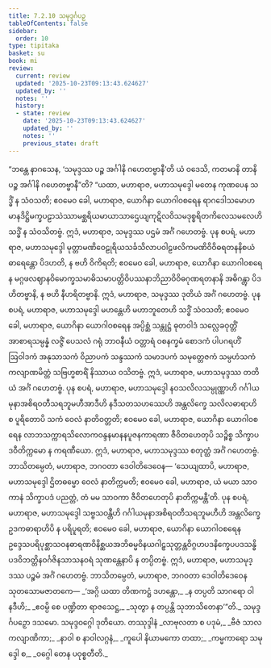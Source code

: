 ```yaml
---
title: 7.2.10 သမုဒ္ဒင်္ဂပဉှ
tableOfContents: false
sidebar:
  order: 10
type: tipitaka
basket: su
book: mi
review:
  current: review
  updated: '2025-10-23T09:13:43.624627'
  updated_by: ''
  notes: ''
  history:
  - state: review
    date: '2025-10-23T09:13:43.624627'
    updated_by: ''
    notes: ''
    previous_state: draft
---
```



<ReviewStatus review={frontmatter.review} showDetails={true} />

<HypothesisAnnotation frontmatter={frontmatter} />

<DynamicBreadcrumb />

<Division number="244" book="mi" e="ch" v="28">

<Paragraph number="1744" book="mi">
“ဘန္တေ နာဂသေန, ‘သမုဒ္ဒဿ ပဉ္စ အင်္ဂါနိ ဂဟေတဗ္ဗာနီ’တိ ယံ ဝဒေသိ, ကတမာနိ တာနိ ပဉ္စ အင်္ဂါနိ ဂဟေတဗ္ဗာနီ”တိ? “ယထာ, မဟာရာဇ, မဟာသမုဒ္ဒေါ မတေန ကုဏပေန သဒ္ဓိံ န သံဝသတိ; ဧဝမေဝ ခေါ, မဟာရာဇ, ယောဂိနာ ယောဂါဝစရေန ရာဂဒေါသမောဟမာနဒိဋ္ဌိမက္ခပဠာသဲဿာမစ္ဆရိယမာယာသာဌေယျကုဋိလဝိသမဒုစ္စရိတကိလေသမလေဟိ သဒ္ဓိံ န သံဝသိတဗ္ဗံ. ဣဒံ, မဟာရာဇ, သမုဒ္ဒဿ ပဌမံ အင်္ဂံ ဂဟေတဗ္ဗံ.
</Paragraph>

<Paragraph number="1745" book="mi">
ပုန စပရံ, မဟာရာဇ, မဟာသမုဒ္ဒေါ မုတ္တာမဏိဝေဠုရိယသင်္ခသိလာပဝါဠဖလိကမဏိဝိဝိဓရတနနိစယံ ဓာရေန္တော ပိဒဟတိ, န ဗဟိ ဝိကိရတိ; ဧဝမေဝ ခေါ, မဟာရာဇ, ယောဂိနာ ယောဂါဝစရေန မဂ္ဂဖလဈာနဝိမောက္ခသမာဓိသမာပတ္တိဝိပဿနာဘိညာဝိဝိဓဂုဏရတနာနိ အဓိဂန္တွာ ပိဒဟိတဗ္ဗာနိ, န ဗဟိ နီဟရိတဗ္ဗာနိ. ဣဒံ, မဟာရာဇ, သမုဒ္ဒဿ ဒုတိယံ အင်္ဂံ ဂဟေတဗ္ဗံ.
</Paragraph>

<Paragraph number="1746" book="mi">
ပုန စပရံ, မဟာရာဇ, မဟာသမုဒ္ဒေါ မဟန္တေဟိ မဟာဘူတေဟိ သဒ္ဓိံ သံဝသတိ; ဧဝမေဝ ခေါ, မဟာရာဇ, ယောဂိနာ ယောဂါဝစရေန အပ္ပိစ္ဆံ သန္တုဋ္ဌံ ဓုတဝါဒံ သလ္လေခဝုတ္တိံ အာစာရသမ္ပန္နံ လဇ္ဇိံ ပေသလံ ဂရုံ ဘာဝနီယံ ဝတ္တာရံ ဝစနက္ခမံ စောဒကံ ပါပဂရဟိံ ဩဝါဒကံ အနုသာသကံ ဝိညာပကံ သန္ဒဿကံ သမာဒပကံ သမုတ္တေဇကံ သမ္ပဟံသကံ ကလျာဏမိတ္တံ သဗြဟ္မစာရိံ နိဿာယ ဝသိတဗ္ဗံ. ဣဒံ, မဟာရာဇ, မဟာသမုဒ္ဒဿ တတိယံ အင်္ဂံ ဂဟေတဗ္ဗံ.
</Paragraph>

<Paragraph number="1747" book="mi">
ပုန စပရံ, မဟာရာဇ, မဟာသမုဒ္ဒေါ နဝသလိလသမ္ပုဏ္ဏာဟိ ဂင်္ဂါယမုနာအစိရဝတီသရဘူမဟီအာဒီဟိ နဒီသတသဟဿေဟိ အန္တလိက္ခေ သလိလဓာရာဟိ စ ပူရိတောပိ သကံ ဝေလံ နာတိဝတ္တတိ; ဧဝမေဝ ခေါ, မဟာရာဇ, ယောဂိနာ ယောဂါဝစရေန လာဘသက္ကာရသိလောကဝန္ဒနမာနနပူဇနကာရဏာ ဇီဝိတဟေတုပိ သဉ္စိစ္စ သိက္ခာပဒဝီတိက္ကမော န ကရဏီယော. ဣဒံ, မဟာရာဇ, မဟာသမုဒ္ဒဿ စတုတ္ထံ အင်္ဂံ ဂဟေတဗ္ဗံ. ဘာသိတမ္ပေတံ, မဟာရာဇ, ဘဂဝတာ ဒေဝါတိဒေဝေန—
</Paragraph>

<Paragraph number="1748" book="mi">
‘သေယျထာပိ, မဟာရာဇ, မဟာသမုဒ္ဒေါ ဌိတဓမ္မော ဝေလံ နာတိက္ကမတိ; ဧဝမေဝ ခေါ, မဟာရာဇ, ယံ မယာ သာဝကာနံ သိက္ခာပဒံ ပညတ္တံ, တံ မမ သာဝကာ ဇီဝိတဟေတုပိ နာတိက္ကမန္တီ’တိ.
</Paragraph>

<Paragraph number="1749" book="mi">
ပုန စပရံ, မဟာရာဇ, မဟာသမုဒ္ဒေါ သဗ္ဗသဝန္တီဟိ ဂင်္ဂါယမုနာအစိရဝတီသရဘူမဟီဟိ အန္တလိက္ခေ ဥဒကဓာရာဟိပိ န ပရိပူရတိ; ဧဝမေဝ ခေါ, မဟာရာဇ, ယောဂိနာ ယောဂါဝစရေန ဥဒ္ဒေသပရိပုစ္ဆာသဝနဓာရဏဝိနိစ္ဆယအဘိဓမ္မဝိနယဂါဠှသုတ္တန္တဝိဂ္ဂဟပဒနိက္ခေပပဒသန္ဓိ ပဒဝိဘတ္တိနဝင်္ဂဇိနသာသနဝရံ သုဏန္တေနာပိ န တပ္ပိတဗ္ဗံ. ဣဒံ, မဟာရာဇ, မဟာသမုဒ္ဒဿ ပဉ္စမံ အင်္ဂံ ဂဟေတဗ္ဗံ. ဘာသိတမ္ပေတံ, မဟာရာဇ, ဘဂဝတာ ဒေဝါတိဒေဝေန သုတသောမဇာတကေ—
</Paragraph>

<Paragraph number="1750" type="verses" book="mi">
_‘အဂ္ဂိ ယထာ တိဏကဋ္ဌံ ဒဟန္တော,_  
_န တပ္ပတိ သာဂရော ဝါ နဒီဟိ;_  
_ဧဝမ္ပိ စေ ပဏ္ဍိတာ ရာဇသေဋ္ဌ,_  
_သုတွာ န တပ္ပန္တိ သုဘာသိတေနာ’”တိ._  


</Paragraph>
</Division>

<Paragraph number="1751" type="center" book="mi">
သမုဒ္ဒင်္ဂပဉှော ဒသမော.



</Paragraph>

<Paragraph number="1752" type="center" book="mi">
သမုဒ္ဒဝဂ္ဂေါ ဒုတိယော.



</Paragraph>

<Paragraph number="1753" type="center" book="mi">
တဿုဒ္ဒါနံ


</Paragraph>

<Paragraph number="1754" type="verses" book="mi">
_လာဗုလတာ စ ပဒုမံ,_  
_ဗီဇံ သာလကလျာဏိကာ;_  
_နာဝါ စ နာဝါလဂ္ဂနံ,_  
_ကူပေါ နိယာမကော တထာ;_  
_ကမ္မကာရော သမုဒ္ဒေါ စ,_  
_ဝဂ္ဂေါ တေန ပဝုစ္စတီတိ._
</Paragraph>